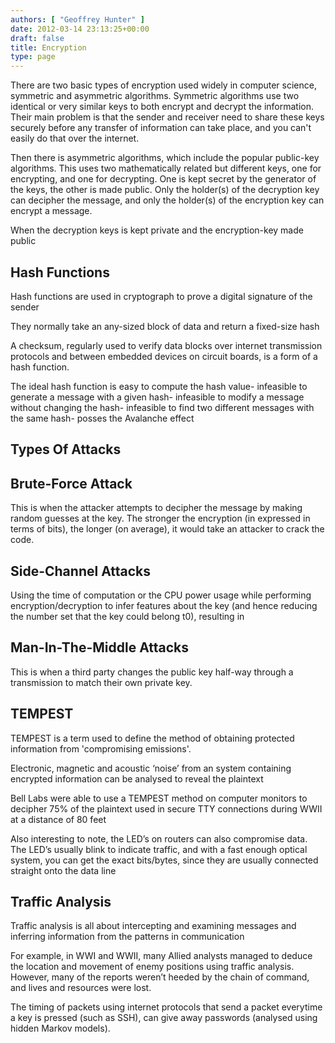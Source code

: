 ```yaml
---
authors: [ "Geoffrey Hunter" ]
date: 2012-03-14 23:13:25+00:00
draft: false
title: Encryption
type: page
---
```



There are two basic types of encryption used widely in computer science, symmetric and asymmetric algorithms. Symmetric algorithms use two identical or very similar keys to both encrypt and decrypt the information. Their main problem is that the sender and receiver need to share these keys securely before any transfer of information can take place, and you can't easily do that over the internet.

Then there is asymmetric algorithms, which include the popular public-key algorithms. This uses two mathematically related but different keys, one for encrypting, and one for decrypting. One is kept secret by the generator of the keys, the other is made public. Only the holder(s) of the decryption key can decipher the message, and only the holder(s) of the encryption key can encrypt a message.

When the decryption keys is kept private and the encryption-key made public

## Hash Functions

Hash functions are used in cryptograph to prove a digital signature of the sender

They normally take an any-sized block of data and return a fixed-size hash

A checksum, regularly used to verify data blocks over internet transmission protocols and between embedded devices on circuit boards, is a form of a hash function.

The ideal hash function is easy to compute the hash value- infeasible to generate a message with a given hash- infeasible to modify a message without changing the hash- infeasible to find two different messages with the same hash- posses the Avalanche effect

## Types Of Attacks

## Brute-Force Attack

This is when the attacker attempts to decipher the message by making random guesses at the key. The stronger the encryption (in expressed in terms of bits), the longer (on average), it would take an attacker to crack the code.

## Side-Channel Attacks

Using the time of computation or the CPU power usage while performing encryption/decryption to infer features about the key (and hence reducing the number set that the key could belong t0), resulting in

## Man-In-The-Middle Attacks

This is when a third party changes the public key half-way through a transmission to match their own private key.

## TEMPEST

TEMPEST is a term used to define the method of obtaining protected information from 'compromising emissions'.

Electronic, magnetic and acoustic ‘noise’ from an system containing encrypted information can be analysed to reveal the plaintext

Bell Labs were able to use a TEMPEST method on computer monitors to decipher 75% of the plaintext used in secure TTY connections during WWII at a distance of 80 feet

Also interesting to note, the LED’s on routers can also compromise data. The LED’s usually blink to indicate traffic, and with a fast enough optical system, you can get the exact bits/bytes, since they are usually connected straight onto the data line

## Traffic Analysis

Traffic analysis is all about intercepting and examining messages and inferring information from the patterns in communication

For example, in WWI and WWII, many Allied analysts managed to deduce the location and movement of enemy positions using traffic analysis. However, many of the reports weren’t heeded by the chain of command, and lives and resources were lost.

The timing of packets using internet protocols that send a packet everytime a key is pressed (such as SSH), can give away passwords (analysed using hidden Markov models).

